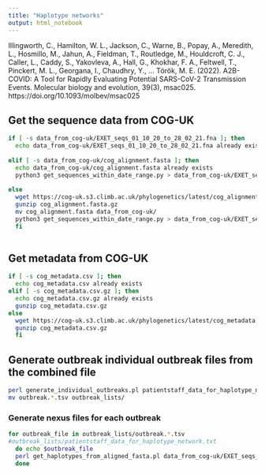 ```yaml
---
title: "Haplotype networks" 
output: html_notebook
---
```


Illingworth, C., Hamilton, W. L., Jackson, C., Warne, B., Popay, A., Meredith, L., Hosmillo, M., Jahun, A., Fieldman, T., Routledge, M., Houldcroft, C. J., Caller, L., Caddy, S., Yakovleva, A., Hall, G., Khokhar, F. A., Feltwell, T., Pinckert, M. L., Georgana, I., Chaudhry, Y., … Török, M. E. (2022). A2B-COVID: A Tool for Rapidly Evaluating Potential SARS-CoV-2 Transmission Events. Molecular biology and evolution, 39(3), msac025. https://doi.org/10.1093/molbev/msac025


## Get the sequence data from COG-UK

```bash

if [ -s data_from_cog-uk/EXET_seqs_01_10_20_to_28_02_21.fna ]; then
  echo data_from_cog-uk/EXET_seqs_01_10_20_to_28_02_21.fna already exists
  
elif [ -s data_from_cog-uk/cog_alignment.fasta ]; then
  echo data_from_cog-uk/cog_alignment.fasta already exists
  python3 get_sequences_within_date_range.py > data_from_cog-uk/EXET_seqs_01_10_20_to_28_02_21.fna
  
else
  wget https://cog-uk.s3.climb.ac.uk/phylogenetics/latest/cog_alignment.fasta.gz
  gunzip cog_alignment.fasta.gz
  mv cog_alignment.fasta data_from_cog-uk/
  python3 get_sequences_within_date_range.py > data_from_cog-uk/EXET_seqs_01_10_20_to_28_02_21.fna
  fi
  
```

## Get metadata from COG-UK

```bash
if [ -s cog_metadata.csv ]; then
  echo cog_metadata.csv already exists
elif [ -s cog_metadata.csv.gz ]; then
  echo cog_metadata.csv.gz already exists
  gunzip cog_metadata.csv.gz
else
  wget https://cog-uk.s3.climb.ac.uk/phylogenetics/latest/cog_metadata.csv.gz
  gunzip cog_metadata.csv.gz
  fi
```

## Generate outbreak individual outbreak files from the combined file

```bash
perl generate_individual_outbreaks.pl patientstaff_data_for_haplotype_network.txt
mv outbreak.*.tsv outbreak_lists/
```

### Generate nexus files for each outbreak

```bash

for outbreak_file in outbreak_lists/outbreak.*.tsv
#outbreak_lists/patientstaff_data_for_haplotype_network.txt
  do echo $outbreak_file
  perl get_haplotypes_from_aligned_fasta.pl data_from_cog-uk/EXET_seqs_01_10_20_to_28_02_21.fna $outbreak_file
  done
    
```
